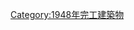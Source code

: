 {{Commonscat|Bridges completed in 1948}}
{{Cat nav 10years|20世紀橋梁|1948||年完工橋梁}}

[[Category:1948年完工建築物|Category:1948年完工建築物]]